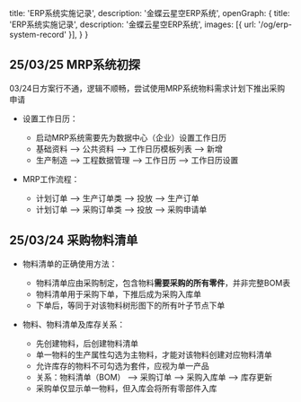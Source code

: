  title: 'ERP系统实施记录',
  description: '金蝶云星空ERP系统',
  openGraph: {
    title: 'ERP系统实施记录',
    description: '金蝶云星空ERP系统',
    images: [{ url: '/og/erp-system-record' }],
  }
}

## 25/03/25 MRP系统初探

03/24日方案行不通，逻辑不顺畅，尝试使用MRP系统物料需求计划下推出采购申请

- 设置工作日历：
    - 启动MRP系统需要先为数据中心（企业）设置工作日历
    - 基础资料 --> 公共资料 --> 工作日历模板列表 --> 新增
    - 生产制造 --> 工程数据管理 --> 工作日历 --> 工作日历设置

- MRP工作流程：
    - 计划订单 --> 生产订单类 --> 投放 --> 生产订单
    - 计划订单 --> 采购订单类 --> 投放 --> 采购申请单

## 25/03/24 采购物料清单

- 物料清单的正确使用方法：
    - 物料清单应由采购制定，包含物料**需要采购的所有零件**，并非完整BOM表
    - 物料清单用于采购下单，下推后成为采购入库单
    - 下单后，等同于对该物料树形图下的所有叶子节点下单

- 物料、物料清单及库存关系：
    - 先创建物料，后创建物料清单
    - 单一物料的生产属性勾选为主物料，才能对该物料创建对应物料清单
    - 允许库存的物料不可勾选为套件，应视为单一产品
    - 关系：物料清单（BOM） --> 采购订单 --> 采购入库单 --> 库存更新
    - 采购单仅显示单一物料，但入库会将所有零部件入库